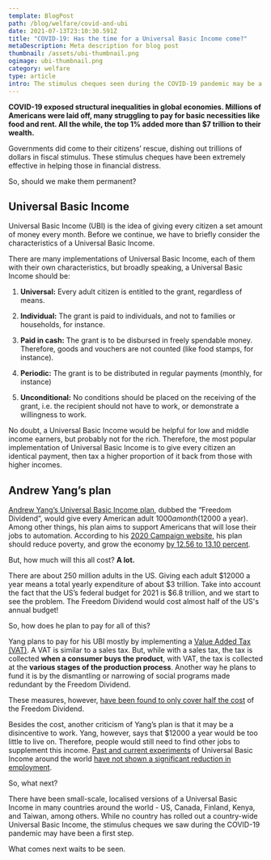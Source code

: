 ```yaml
---
template: BlogPost
path: /blog/welfare/covid-and-ubi
date: 2021-07-13T23:10:30.591Z
title: "COVID-19: Has the time for a Universal Basic Income come?"
metaDescription: Meta description for blog post
thumbnail: /assets/ubi-thumbnail.png
ogimage: ubi-thumbnail.png
category: welfare
type: article
intro: The stimulus cheques seen during the COVID-19 pandemic may be a first step towards a Universal Basic Income
---
```


**COVID-19 exposed structural inequalities in global economies. Millions of Americans were laid off, many struggling to pay for basic necessities like food and rent. All the while, the top 1% added more than $7 trillion to their wealth.** 

Governments did come to their citizens’ rescue, dishing out trillions of dollars in fiscal stimulus. These stimulus cheques have been extremely effective in helping those in financial distress.

So, should we make them permanent?

## Universal Basic Income 

Universal Basic Income (UBI) is the idea of giving every citizen a set amount of money every month. Before we continue, we have to briefly consider the characteristics of a Universal Basic Income. 

There are many implementations of Universal Basic Income, each of them with their own characteristics, but broadly speaking, a Universal Basic Income should be:

1. **Universal:** Every adult citizen is entitled to the grant, regardless of means.

2. **Individual:** The grant is paid to individuals, and not to families or households, for instance.

3. **Paid in cash:** The grant is to be disbursed in freely spendable money. Therefore, goods and vouchers are not counted (like food stamps, for instance).

4. **Periodic:** The grant is to be distributed in regular payments (monthly, for instance)

5. **Unconditional:** No conditions should be placed on the receiving of the grant, i.e. the recipient should not have to work, or demonstrate a willingness to work.

No doubt, a Universal Basic Income would be helpful for low and middle income earners, but probably not for the rich. Therefore, the most popular implementation of Universal Basic Income is to give every citizen an identical payment, then tax a higher proportion of it back from those with higher incomes.

## Andrew Yang’s plan

[Andrew Yang’s Universal Basic Income plan](https://2020.yang2020.com/policies/the-freedom-dividend/#:~:text=Andrew%20would%20implement%20the%20Freedom,status%20or%20any%20other%20factor.&text=It%20will%20be%20illegal%20to%20lend%20or%20borrow%20against%20one's%20Dividend.), dubbed the “Freedom Dividend”, would give every American adult $1000 a month ($12000 a year). Among other things, his plan aims to support Americans that will lose their jobs to automation. According to his [2020 Campaign website](https://2020.yang2020.com/), his plan should reduce poverty, and grow the economy [by 12.56 to 13.10 percent](https://2020.yang2020.com/policies/the-freedom-dividend/). 

But, how much will this all cost? **A lot.**

There are about 250 million adults in the US. Giving each adult $12000 a year means a total yearly expenditure of about $3 trillion. Take into account the fact that the US’s federal budget for 2021 is $6.8 trillion, and we start to see the problem. The Freedom Dividend would cost almost half of the US's annual budget!

So, how does he plan to pay for all of this? 

Yang plans to pay for his UBI mostly by implementing a [Value Added Tax (VAT)](https://www.investopedia.com/terms/v/valueaddedtax.asp). A VAT is similar to a sales tax. But, while with a sales tax, the tax is collected **when a consumer buys the product**, with VAT, the tax is collected at the **various stages of the production process**. Another way he plans to fund it is by the dismantling or narrowing of social programs made redundant by the Freedom Dividend. 

These measures, however, [have been found to only cover half the cost](https://taxfoundation.org/andrew-yang-value-added-tax-universal-basic-income/) of the Freedom Dividend.

Besides the cost, another criticism of Yang’s plan is that it may be a disincentive to work. Yang, however, says that $12000 a year would be too little to live on. Therefore, people would still need to find other jobs to supplement this income. [Past and current experiments](https://www.vox.com/future-perfect/2020/2/19/21112570/universal-basic-income-ubi-map) of Universal Basic Income around the world [have not shown a significant reduction in employment](https://news.uchicago.edu/story/universal-basic-income-policies-dont-cause-people-leave-workforce-study-finds).

So, what next?

There have been small-scale, localised versions of a Universal Basic Income in many countries around the world - US, Canada, Finland, Kenya, and Taiwan, among others. While no country has rolled out a country-wide Universal Basic Income, the stimulus cheques we saw during the COVID-19 pandemic  may have been a first step. 

What comes next waits to be seen.


